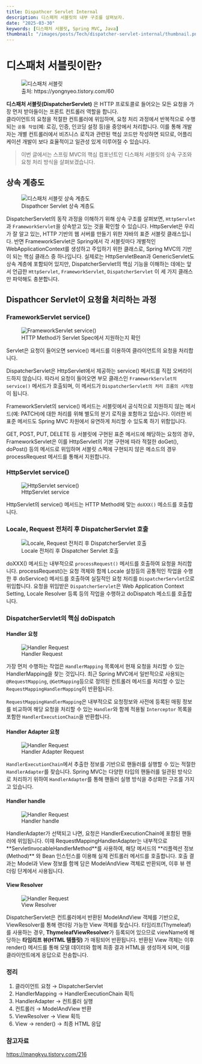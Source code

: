 ```yaml
---
title: Dispathcer Servlet Internal
description: 디스패처 서블릿의 내부 구조를 살펴보자.
date: "2025-03-30"
keywords: [디스패처 서블릿, Spring MVC, Java]
thumbnail: "/images/posts/Tech/dispatcher-servlet-internal/thumbnail.png"
---
```


# 디스패처 서블릿이란?

<figure>
    <img src="/images/posts/Tech/dispatcher-servlet-internal/thumbnail.png" alt="디스패처 서블릿" width={'100%'} />
    <figcaption>출처: https://yongnyeo.tistory.com/60</figcaption>
</figure>

**디스패처 서블릿(DispatcherServlet)** 은 HTTP 프로토콜로 들어오는 모든 요청을 가장 먼저 받아들이는 프론트 컨트롤러 역할을 합니다. <br/>
클라이언트의 요청을 적절한 컨트롤러에 위임하며, 요청 처리 과정에서 반복적으로 수행되는 `공통 작업`(예: 로깅, 인증, 인코딩 설정 등)을 중앙에서 처리합니다.
이를 통해 개발자는 개별 컨트롤러에서 비즈니스 로직과 관련된 핵심 코드만 작성하면 되므로, 어플리케이션 개발이 보다 효율적이고 일관성 있게 이루어질 수 있습니다.<br/>

> 이번 글에서는 스프링 MVC의 핵심 컴포넌트인 디스패처 서블릿의 상속 구조와 요청 처리 방식을 살펴보겠습니다.

## 상속 계층도

<figure>
    <img src="/images/posts/Tech/dispatcher-servlet-internal/dispathcer-extend.png" alt="디스패처 서블릿 상속 계층도" width={'100%'} />
    <figcaption>Dispathcer Servlet 상속 계층도</figcaption>
</figure>

DispatcherServlet의 동작 과정을 이해하기 위해 상속 구조를 살펴보면, `HttpServlet`과 `FrameworkServlet`을 상속받고 있는 것을 확인할 수 있습니다.
HttpServlet은 우리가 잘 알고 있는, HTTP 기반의 웹 서버를 만들기 위한 자바의 표준 서블릿 클래스입니다.
반면 FrameworkServlet은 Spring에서 각 서블릿마다 개별적인 WebApplicationContext를 생성하고 주입하기 위한 클래스로, Spring MVC의 기반이 되는 핵심 클래스 중 하나입니다.
실제로는 HttpServletBean과 GenericServlet도 상속 계층에 포함되어 있지만, DispatcherServlet의 핵심 기능을 이해하는 데에는 앞서 언급한 `HttpServlet`, `FrameworkServlet`, `DispatcherServlet` 이 세 가지 클래스만 파악해도 충분합니다.

## Dispathcer Servlet이 요청을 처리하는 과정

### FrameworkServlet service()

<figure>
    <img src="/images/posts/Tech/dispatcher-servlet-internal/step1.png" alt="FrameworkServlet service()" width={'100%'} />
    <figcaption>HTTP Method가 Servlet Spec에서 지원하는지 확인</figcaption>
</figure>

Servlet은 요청이 들어오면 service() 메서드를 이용하여 클라이언트의 요청을 처리합니다.

DispatcherServlet은 HttpServlet에서 제공하는 service() 메서드를 직접 오버라이드하지 않습니다. 따라서 요청이 들어오면 부모 클래스인 `FrameworkServlet의 service()` 메서드가 호출되며, 이 메서드가 `DispatcherServlet의 처리 흐름의 시작점`이 됩니다.

FrameworkServlet의 service() 메서드는 서블릿에서 공식적으로 지원하지 않는 메서드(예: PATCH)에 대한 처리를 위해 별도의 분기 로직을 포함하고 있습니다. 이러한 비표준 메서드도 Spring MVC 차원에서 유연하게 처리할 수 있도록 하기 위함입니다.

GET, POST, PUT, DELETE 등 서블릿에 구현된 표준 메서드에 해당하는 요청의 경우, FrameworkServlet은 이를 HttpServlet의 기본 구현에 따라 적절한 doGet(), doPost() 등의 메서드로 위임하며 서블릿 스펙에 구현되지 않은 메소드의 경우 processRequest 메서드를 통해서 지원합니다.

### HttpServlet service()

<figure>
    <img src="/images/posts/Tech/dispatcher-servlet-internal/step2.png" alt="HttpServlet service()" width={'100%'} />
    <figcaption>HttpServlet service</figcaption>
</figure>

HttpServlet의 service() 메서드는 HTTP Method에 맞는 `doXXX()` 메소드를 호출합니다.

### Locale, Request 전처리 후 DispatcherServlet 호출

<figure>
    <img src="/images/posts/Tech/dispatcher-servlet-internal/step3.png" alt="Locale, Request 전처리 후 DispatcherServlet 호출" width={'100%'} />
    <figcaption>Locale 전처리 후 Dispatcher Servlet 호출</figcaption>
</figure>

doXXX() 메서드는 내부적으로 `processRequest()` 메서드를 호출하여 요청을 처리합니다.
processRequest()는 요청 객체와 함께 Locale 설정등의 공통적인 작업을 수행한 후 doService() 메서드를 호출하여 실질적인 요청 처리를 `DispatcherServlet`으로 위임합니다.
요청을 위임받은 `DispatcherServlet`은 Web Application Context Setting, Locale Resolver 등록 등의 작업을 수행하고 doDispatch 메소드를 호출합니다.

### DispatcherServlet의 핵심 doDispatch

#### Handler 요청

<figure>
    <img src="/images/posts/Tech/dispatcher-servlet-internal/step4.png" alt="Handler Request" width={'100%'} />
    <figcaption>Handler Request</figcaption>
</figure>

가장 먼저 수행하는 작업은 `HandlerMapping` 목록에서 현재 요청을 처리할 수 있는 HandlerMapping을 찾는 것입니다.
최근 Spring MVC에서 일반적으로 사용되는 `@RequestMapping`, `@GetMapping`등으로 정의된 컨트롤러 메서드를 처리할 수 있는 `RequestMappingHandlerMapping`이 반환됩니다.

`RequestMappingHandlerMapping`은 내부적으로 요청정보와 사전에 등록된 매핑 정보를 비교하여 해당 요청을 처리할 수 있는 `Handler`와 함께 적용될 `Interceptor` 목록을 포함한 `HandlerExecutionChain`을 반환합니다.

#### Handler Adapter 요청

<figure>
    <img src="/images/posts/Tech/dispatcher-servlet-internal/step5.png" alt="Handler Request" width={'100%'} />
    <figcaption>Handler Adapter Request</figcaption>
</figure>

`HandlerExecutionChain`에서 추출한 정보를 기반으로 핸들러를 실행할 수 있는 적절한 `HandlerAdapter`를 찾습니다.
Spring MVC는 다양한 타입의 핸들러를 일관된 방식으로 처리하기 위하여 `HandlerAdapter`를 통해 핸들러 실행 방식을 추상화한 구조를 가지고 있습니다.

#### Handler handle

<figure>
    <img src="/images/posts/Tech/dispatcher-servlet-internal/step6.png" alt="Handler Request" width={'100%'} />
    <figcaption>Handler handle</figcaption>
</figure>
HandlerAdapter가 선택되고 나면, 요청은 HandlerExecutionChain에 포함된 핸들러에 위임됩니다.
이때 RequestMappingHandlerAdapter는 내부적으로 **ServletInvocableHandlerMethod**를 사용하여, 해당 메서드의 **리플렉션 정보(Method)** 와 Bean 인스턴스를 이용해 실제 컨트롤러 메서드를 호출합니다.
호출 결과는 Model과 View 정보를 함께 담은 ModelAndView 객체로 반환되며, 이후 뷰 렌더링 단계에서 사용됩니다.

#### View Resolver

<figure>
    <img src="/images/posts/Tech/dispatcher-servlet-internal/step7.png" alt="Handler Request" width={'100%'} />
    <figcaption>View Resolver</figcaption>
</figure>

DispatcherServlet은 컨트롤러에서 반환된 ModelAndView 객체를 기반으로, ViewResolver를 통해 렌더링 가능한 View 객체를 찾습니다.
타임리프(Thymeleaf)를 사용하는 경우, **ThymeleafViewResolver**가 등록되어 있으므로 viewName에 해당하는 **타임리프 뷰(HTML 템플릿)** 가 매핑되어 반환됩니다.
반환된 View 객체는 이후 render() 메서드를 통해 모델 데이터와 함께 최종 결과 HTML을 생성하게 되며, 이를 클라이언트에게 응답으로 전송합니다.

### 정리

1. 클라이언트 요청 → DispatcherServlet
2. HandlerMapping → HandlerExecutionChain 획득
3. HandlerAdapter → 컨트롤러 실행
4. 컨트롤러 → ModelAndView 반환
5. ViewResolver → View 획득
6. View → render() → 최종 HTML 응답

### 참고자료
https://mangkyu.tistory.com/216
